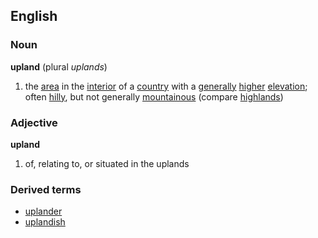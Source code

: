 ==English==
===Noun===
'''upland'''  (plural ''uplands'')
# the [[area]] in the [[interior]] of a [[country]] with a [[generally]] [[higher]] [[elevation]]; often [[hilly]], but not generally [[mountainous]] (compare [[highland]]s)
===Adjective===
'''upland'''
# of, relating to, or situated in the uplands
===Derived terms===
*[[uplander]]
*[[uplandish]]